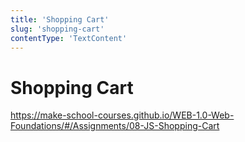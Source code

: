 ```yaml
---
title: 'Shopping Cart'
slug: 'shopping-cart'
contentType: 'TextContent'
---
```


# Shopping Cart

https://make-school-courses.github.io/WEB-1.0-Web-Foundations/#/Assignments/08-JS-Shopping-Cart
